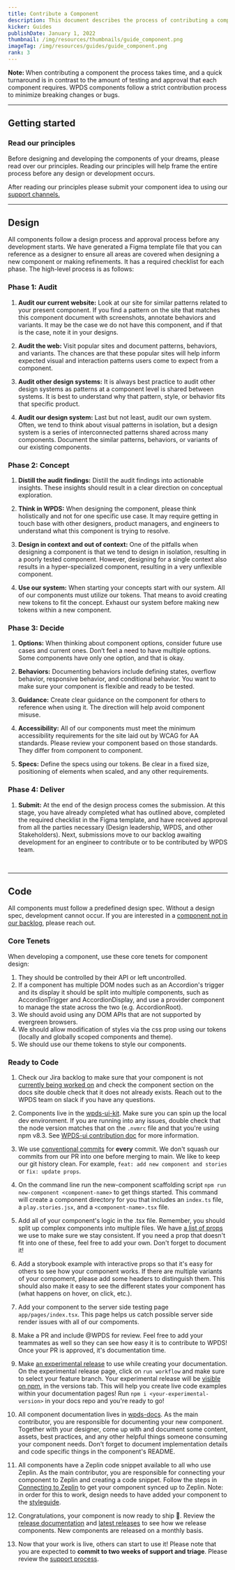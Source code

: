 ```yaml
---
title: Contribute a Component
description: This document describes the process of contributing a component to our system. We are always excited when our community looks to expand our design system. Thank you for taking the time to contribute.
kicker: Guides
publishDate: January 1, 2022
thumbnail: /img/resources/thumbnails/guide_component.png
imageTag: /img/resources/guides/guide_component.png
rank: 3
---
```


<Alert dismissable={false} variant="information">
  <b>Note: </b>When contributing a component the process takes time, and a quick
  turnaround is in contrast to the amount of testing and approval that each
  component requires. WPDS components follow a strict contribution process to
  minimize breaking changes or bugs.
</Alert>

---

## Getting started

### Read our principles

Before designing and developing the components of your dreams, please read over our principles. Reading our principles will help frame the entire process before any design or development occurs.

After reading our principles please submit your component idea to using our [support channels.](/resources/process/support)

---

## Design

All components follow a design process and approval process before any development starts. We have generated a Figma template file that you can reference as a designer to ensure all areas are covered when designing a new component or making refinements. It has a required checklist for each phase. The high-level process is as follows:

### Phase 1: Audit

1. **Audit our current website:** Look at our site for similar patterns related to your present component. If you find a pattern on the site that matches this component document with screenshots, annotate behaviors and variants. It may be the case we do not have this component, and if that is the case, note it in your designs.

2. **Audit the web:** Visit popular sites and document patterns, behaviors, and variants. The chances are that these popular sites will help inform expected visual and interaction patterns users come to expect from a component.

3. **Audit other design systems:** It is always best practice to audit other design systems as patterns at a component level is shared between systems. It is best to understand why that pattern, style, or behavior fits that specific product.

4. **Audit our design system:** Last but not least, audit our own system. Often, we tend to think about visual patterns in isolation, but a design system is a series of interconnected patterns shared across many components. Document the similar patterns, behaviors, or variants of our existing components.

### Phase 2: Concept

1. **Distill the audit findings:** Distill the audit findings into actionable insights. These insights should result in a clear direction on conceptual exploration.

2. **Think in WPDS:** When designing the component, please think holistically and not for one specific use case. It may require getting in touch base with other designers, product managers, and engineers to understand what this component is trying to resolve.

3. **Design in context and out of context:** One of the pitfalls when designing a component is that we tend to design in isolation, resulting in a poorly tested component. However, designing for a single context also results in a hyper-specialized component, resulting in a very unflexible component.

4. **Use our system:** When starting your concepts start with our system. All of our components must utilize our tokens. That means to avoid creating new tokens to fit the concept. Exhaust our system before making new tokens within a new component.

### Phase 3: Decide

1. **Options:** When thinking about component options, consider future use cases and current ones. Don’t feel a need to have multiple options. Some components have only one option, and that is okay.

2. **Behaviors:** Documenting behaviors include defining states, overflow behavior, responsive behavior, and conditional behavior. You want to make sure your component is flexible and ready to be tested.

3. **Guidance:** Create clear guidance on the component for others to reference when using it. The direction will help avoid component misuse.

4. **Accessibility:** All of our components must meet the minimum accessibility requirements for the site laid out by WCAG for AA standards. Please review your component based on those standards. They differ from component to component.

5. **Specs:** Define the specs using our tokens. Be clear in a fixed size, positioning of elements when scaled, and any other requirements.

### Phase 4: Deliver

1. **Submit:** At the end of the design process comes the submission. At this stage, you have already completed what has outlined above, completed the required checklist in the Figma template, and have received approval from all the parties necessary (Design leadership, WPDS, and other Stakeholders). Next, submissions move to our backlog awaiting development for an engineer to contribute or to be contributed by WPDS team.

<BR size="lg" />

---

## Code

All components must follow a predefined design spec. Without a design spec, development cannot occur. If you are interested in a [component not in our backlog](https://arcpublishing.atlassian.net/jira/software/c/projects/WPDS/boards/721/backlog?issueLimit=100), please reach out.

### Core Tenets

When developing a component, use these core tenets for component design:

1. They should be controlled by their API or left uncontrolled.
2. If a component has multiple DOM nodes such as an Accordion's trigger and its
   display it should be split into multiple components, such as AccordionTrigger and AccordionDisplay, and use a provider component to manage the state across the two (e.g. AccordionRoot).
3. We should avoid using any DOM APIs that are not supported by evergreen browsers.
4. We should allow modification of styles via the css prop using our tokens (locally and globally scoped components and theme).
5. We should use our theme tokens to style our components.

### Ready to Code

1. Check our Jira backlog to make sure that your component is not [currently being worked on](https://arcpublishing.atlassian.net/jira/software/c/projects/WPDS/boards/721/backlog?issueLimit=100) and check the component section on the docs site double check that it does not already exists. Reach out to the WPDS team on slack if you have any questions.

2. Components live in the [wpds-ui-kit](https://github.com/washingtonpost/wpds-ui-kit/). Make sure you can spin up the local dev environment. If you are running into any issues, double check that the node version matches that on the `.nvmrc` file and that you're using npm v8.3. See [WPDS-ui contribution doc](https://github.com/washingtonpost/wpds-ui-kit/blob/main/docs/CONTRIBUTING.md) for more information.

3. We use [conventional commits](https://www.conventionalcommits.org/en/v1.0.0/#summary) for **every** commit. We don't squash our commits from our PR into one before merging to main. We like to keep our git history clean. For example, `feat: add new component and stories` or `fix: update props`.

4. On the command line run the new-component scaffolding script `npm run new-component <component-name>` to get things started. This command will create a component directory for you that includes an `index.ts` file, a `play.stories.jsx`, and a `<component-name>.tsx` file.

5. Add all of your component's logic in the .tsx file. Remember, you should split up complex components into multiple files. We have [a list of props](https://www.notion.so/wpds/c48e64598ff7445e914158c58ed00b2a?v=364f79cb1dab47868ccba2e7edd94a13) we use to make sure we stay consistent. If you need a prop that doesn't fit into one of these, feel free to add your own. Don't forget to document it!

6. Add a storybook example with interactive props so that it's easy for others to see how your component works. If there are multiple variants of your compoment, please add some headers to distinguish them. This should also make it easy to see the different states your component has (what happens on hover, on click, etc.).

7. Add your component to the server side testing page `app/pages/index.tsx`. This page helps us catch possible server side render issues with all of our compoments.

8. Make a PR and include @WPDS for review. Feel free to add your teammates as well so they can see how easy it is to contribute to WPDS! Once your PR is approved, it's documentation time.

9. Make [an experimental release](https://github.com/washingtonpost/wpds-ui-kit/actions/workflows/experimental-release.yml) to use while creating your documentation. On the experimental release page, click on `run workflow` and make sure to select your feature branch. Your experimental release will be [visible on npm](https://www.npmjs.com/package/@washingtonpost/wpds-ui-kit), in the versions tab. This will help you create live code examples within your documentation pages! Run `npm i <your-experimental-version>` in your docs repo and you're ready to go!

10. All component documentation lives in [wpds-docs](https://github.com/washingtonpost/wpds-docs). As the main contributor, you are responsible for documenting your new component. Together with your designer, come up with and document some content, assets, best practices, and any other helpful things someone consuming your component needs. Don't forget to document implementation details and code specific things in the component's README.

11. All components have a Zeplin code snippet available to all who use Zeplin. As the main contributor, you are responsible for connecting your component to Zeplin and creating a code snippet. Follow the steps in [Connecting to Zeplin](https://www.notion.so/wpds/Zeplin-connect-2c7a6da2b486407995133a8f32c61c70) to get your component synced up to Zeplin. Note: in order for this to work, design needs to have added your component to the [styleguide](https://app.zeplin.io/project/625db54ff0892110f1f9fa03/styleguide).

12. Congratulations, your component is now ready to ship 🎉. Review the [release documentation](https://github.com/washingtonpost/wpds-ui-kit/blob/main/docs/RELEASING.md#upload-bundled-code-to-latest-channel) and [latest releases](https://github.com/washingtonpost/wpds-ui-kit/releases) to see how we release components. New components are released on a monthly basis.

13. Now that your work is live, others can start to use it! Please note that you are expected to **commit to two weeks of support and triage**. Please review the [support process](https://build.washingtonpost.com/resources/process/support).
